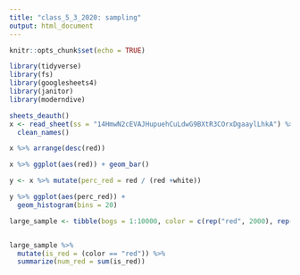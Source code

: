 ```yaml
---
title: "class_5_3_2020: sampling"
output: html_document
---
```


```r
knitr::opts_chunk$set(echo = TRUE)

library(tidyverse)
library(fs)
library(googlesheets4)
library(janitor)
library(moderndive)

```

```r

sheets_deauth()
x <- read_sheet(ss = "14HmwN2cEVAJHupuehCuLdwG9BXtR3COrxDgaaylLhkA") %>% 
  clean_names()

x %>% arrange(desc(red))

```

```r
x %>% ggplot(aes(red)) + geom_bar()
```

```r

y <- x %>% mutate(perc_red = red / (red +white))

y %>% ggplot(aes(perc_red)) +
  geom_histogram(bins = 20)
```

```r
large_sample <- tibble(bogs = 1:10000, color = c(rep("red", 2000), rep("white", 8000)))


large_sample %>% 
  mutate(is_red = (color == "red")) %>% 
  summarize(num_red = sum(is_red))
```

